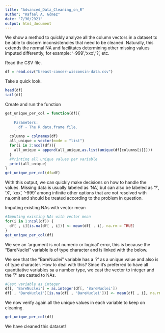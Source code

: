 ```yaml
---
title: "Advanced_Data_Cleaning_on_R"
author: "Rafael A. Gómez"
date: "7/30/2021"
output: html_document
---
```


We show a method to quickly analyze all the column vectors in a dataset to be able to discern inconsistencies that need to be cleaned. Naturally, this extends the normal NA and facilitates determining other missing values imputed differently, for example: '-999','xxx','?', etc.

Read the CSV file.
```r
df = read.csv("breast-cancer-wisconsin-data.csv")
```

Take a quick look.
```r
head(df)
tail(df)
```
Create and run the function
```r
get_unique_per_col = function(df){
    '
    Parameters:
      df - The R data.frame file.
    '
  columns = colnames(df)
  all_unique = vector(mode = "list")
  for(i in 2:ncol(df)){
    all_unique = append(all_unique,as.list(unique(df[columns[i]])))
  }
  #Printing all unique values per variable
  print(all_unique)
}
get_unique_per_col(df=df)
```
With this output, we can quickly make decisions on how to handle the values. Missing data is usually labeled as 'NA', but can also be labeled as '?', 'X', 'xxx', '-999' among infinite other options that are not resolved with na.omit and should be treated according to the problem in question.

Imputing existing NAs with vector mean
```r
#Imputing existing NAs with vector mean
for(i in 1:ncol(df)) {
  df[ , i][is.na(df[ , i])] <- mean(df[ , i], na.rm = TRUE)
}
get_unique_per_col(df)
```
We see an 'argument is not numeric or logical' error, this is because the "BareNuclei" variable is of type character and is linked with the below.

We see that the "BareNuclei" variable has a '?' as a unique value and also is of type character. How to deal with this? Since it's preferred to have all quantitative variables sa a number type, we cast the vector to integer and the '?' are casted to NAs.


```r
#Cast variable as integer
df[, 'BareNuclei'] = as.integer(df[, 'BareNuclei'])
df[ , 'BareNuclei'][is.na(df[ , 'BareNuclei'])] <- mean(df[ , i], na.rm = TRUE)
```


We now verify again all the unique values in each variable to keep on cleaning.
```r
get_unique_per_col(df)
```

We have cleaned this dataset!
